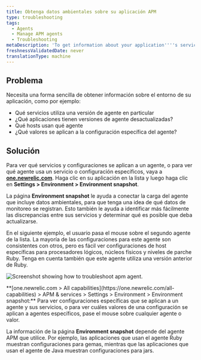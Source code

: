 ```yaml
---
title: Obtenga datos ambientales sobre su aplicación APM
type: troubleshooting
tags:
  - Agents
  - Manage APM agents
  - Troubleshooting
metaDescription: 'To get information about your application''''s services, agent versions, and other settings, use APM''s Environment snapshot page.'
freshnessValidatedDate: never
translationType: machine
---
```



## Problema

Necesita una forma sencilla de obtener información sobre el entorno de su aplicación, como por ejemplo:

* Qué servicios utiliza una versión de agente en particular
* ¿Qué aplicaciones tienen versiones de agente desactualizadas?
* Qué hosts usan qué agente
* ¿Qué valores se aplican a la configuración específica del agente?

## Solución

Para ver qué servicios y configuraciones se aplican a un agente, o para ver qué agente usa un servicio o configuración específicos, vaya a <DNT>**[one.newrelic.com](https://one.newrelic.com/all-capabilities)**</DNT>. Haga clic en su aplicación en la lista y luego haga clic en <DNT>**Settings > Environment > Environment snapshot**</DNT>.

La página <DNT>**Environment snapshot**</DNT> le ayuda a conectar la carga del agente que incluye datos ambientales, para que tenga una idea de qué datos de monitoreo se registran. Esto también le ayuda a identificar más fácilmente las discrepancias entre sus servicios y determinar qué es posible que deba actualizarse.

En el siguiente ejemplo, el usuario pasa el mouse sobre el segundo agente de la lista. La mayoría de las configuraciones para este agente son consistentes con otros, pero es fácil ver configuraciones de host específicas para procesadores lógicos, núcleos físicos y niveles de parche Ruby. Tenga en cuenta también que este agente utiliza una versión anterior de Ruby.

<img
  title="troubleshooting-apm-environment.png"
  alt="Screenshot showing how to troubleshoot apm agent."
  src={apmEnvironmentUI}
/>

<figcaption>
  <DNT>**[one.newrelic.com > All capabilities](https://one.newrelic.com/all-capabilities) > APM & services > Settings > Environment > Environment snapshot:**</DNT> Para ver configuraciones específicas que se aplican a un agente y sus servicios, o para ver cuáles valores de una configuración se aplican a agentes específicos, pase el mouse sobre cualquier agente o valor.
</figcaption>

La información de la página <DNT>**Environment snapshot**</DNT> depende del agente APM que utilice. Por ejemplo, las aplicaciones que usan el agente Ruby muestran configuraciones para gemas, mientras que las aplicaciones que usan el agente de Java muestran configuraciones para jars.